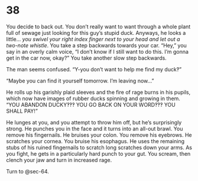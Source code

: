 # 38 {#sec-38}

You decide to back out. You don’t really want to want through a whole plant full of sewage just looking for this guy’s stupid duck. Anyways, he looks a little… *you swivel your right index finger next to your head and let out a two-note whistle*. You take a step backwards towards your car. “Hey,” you say in an overly calm voice, “I don’t know if I still want to do this. I’m gonna get in the car now, okay?” You take another slow step backwards. 

The man seems confused. “Y-you don’t want to help me find my duck‽” 

“Maybe you can find it yourself tomorrow. I’m leaving now…”

He rolls up his garishly plaid sleeves and the fire of rage burns in his pupils, which now have images of rubber ducks spinning and growing in them. “YOU ABANDON DUCKY‽‽‽ YOU GO BACK ON YOUR WORD‽‽‽ YOU SHALL PAY!”

He lunges at you, and you attempt to throw him off, but he’s surprisingly strong. He punches you in the face and it turns into an all-out brawl. You remove his fingernails. He bruises your colon. You remove his eyebrows. He scratches your cornea. You bruise his esophagus. He uses the remaining stubs of his ruined fingernails to scratch long scratches down your arms. As you fight, he gets in a particularly hard punch to your gut. You scream, then clench your jaw and turn in increased rage.

Turn to @sec-64.
 
